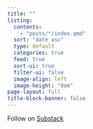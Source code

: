 ---
title: ""
listing:
  contents: 
    - "posts/*/index.qmd"
  sort: "date asc"
  type: default
  categories: true
  feed: true
  sort-ui: true
  filter-ui: false
  image-align: left
  image-height: "8em"
page-layout: full
title-block-banner: false
---

Follow on [Substack](https://kerryback.substack.com)
<br><br><br>